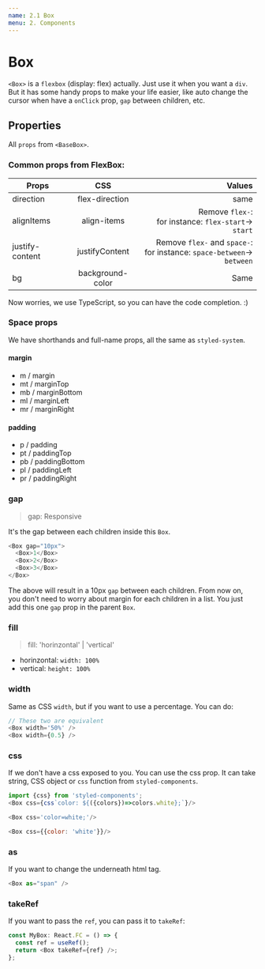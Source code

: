 ```yaml
---
name: 2.1 Box
menu: 2. Components
---
```



# Box

`<Box>` is a `flexbox` (display: flex) actually. Just use it when you want a `div`. But it has some handy props to make your life easier, like auto change the cursor when have a `onClick` prop, `gap` between children, etc.

## Properties

All `props` from `<BaseBox>`.

### Common props from FlexBox:

| Props           |       CSS        |                                                                      Values |
| --------------- | :--------------: | --------------------------------------------------------------------------: |
| direction       |  flex-direction  |                                                                        same |
| alignItems      |   align-items    |                   Remove `flex-`:<br/> for instance: `flex-start`-> `start` |
| justify-content |  justifyContent  | Remove `flex-` and `space-`:<br/> for instance: `space-between`-> `between` |
| bg              | background-color |                                                                        Same |

Now worries, we use TypeScript, so you can have the code completion. :)

### Space props

We have shorthands and full-name props, all the same as `styled-system`.

#### margin

- m / margin
- mt / marginTop
- mb / marginBottom
- ml / marginLeft
- mr / marginRight

#### padding

- p / padding
- pt / paddingTop
- pb / paddingBottom
- pl / paddingLeft
- pr / paddingRight

### gap

> gap: Responsive

It's the gap between each children inside this `Box`.

```javascript
<Box gap="10px">
  <Box>1</Box>
  <Box>2</Box>
  <Box>3</Box>
</Box>
```

The above will result in a 10px `gap` between each children. From now on, you don't need to worry about margin for each children in a list. You just add this one `gap` prop in the parent `Box`.

### fill

> fill: 'horinzontal' | 'vertical'

- horinzontal: `width: 100%`
- vertical: `height: 100%`

### width

Same as CSS `width`, but if you want to use a percentage. You can do:

```javascript
// These two are equivalent
<Box width='50%' />
<Box width={0.5} />
```

### css

If we don't have a css exposed to you. You can use the css prop. It can take string, CSS object or `css` function from `styled-components`.

```javascript
import {css} from 'styled-components';
<Box css={css`color: ${({colors})=>colors.white};`}/>

<Box css='color=white;'/>

<Box css={{color: 'white'}}/>
```

### as

If you want to change the underneath html tag.

```javascript
<Box as="span" />
```

### takeRef

If you want to pass the `ref`, you can pass it to `takeRef`:

```javascript
const MyBox: React.FC = () => {
  const ref = useRef();
  return <Box takeRef={ref} />;
};
```
